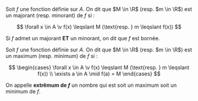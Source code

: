 


<Item type='definition' titre='majorant et minorant'>

Soit $f$ une fonction définie sur $A$. On dit que $M \in \R$ (resp. $m \in \R$) est un majorant (resp. minorant) de $f$ si :

$$
\forall x \in A \v f(x) \leqslant M (\text{resp. } m \leqslant f(x))
$$

Si $f$ admet un majorant __ET__ un minorant, on dit que $f$ est bornée.

</Item> 


<Item type='definition' titre='extremûm'>

Soit $f$ une fonction définie sur $A$. On dit que $M \in \R$ (resp. $m \in \R$) est un maximum (resp. minimum) de $f$ si :

$$
\begin{cases}
	\forall x \in A \v f(x) \leqslant M (\text{resp. } m \leqslant f(x))
	\\
	\exists a \in A \mid f(a) = M
\end{cases}
$$

On appelle **extrêmum de $f$** un nombre qui est soit un maximum soit un minimum de $f$. 

</Item> 
